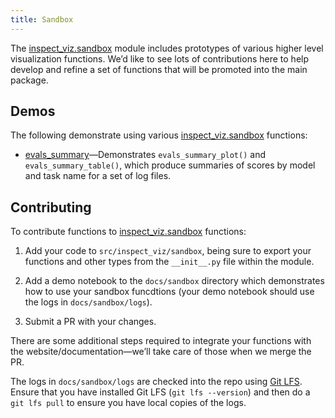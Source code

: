 ```yaml
---
title: Sandbox
---
```


The [inspect_viz.sandbox](../reference/inspect_viz.sandbox.qmd) module includes prototypes of various higher level visualization functions. We'd like to see lots of contributions here to help develop and refine a set of functions that will be promoted into the main package.

## Demos

The following demonstrate using various [inspect_viz.sandbox](../reference/inspect_viz.sandbox.qmd) functions:

- [evals_summary](evals_summary.ipynb)---Demonstrates `evals_summary_plot()` and `evals_summary_table()`, which produce summaries of scores by model and task name for a set of log files.

## Contributing

To contribute functions to [inspect_viz.sandbox](../reference/inspect_viz.sandbox.qmd) functions:

1. Add your code to `src/inspect_viz/sandbox`, being sure to export your functions and other types from the `__init__.py` file within the module.

2. Add a demo notebook to the `docs/sandbox` directory which demonstrates how to use your sandbox funcdtions (your demo notebook should use the logs in `docs/sandbox/logs`).

3. Submit a PR with your changes.

There are some additional steps required to integrate your functions with the website/documentation---we'll take care of those when we merge the PR.

::: {.callout-important}

The logs in `docs/sandbox/logs` are checked into the repo using [Git LFS](https://git-lfs.com/). Ensure that you have installed Git LFS (`git lfs --version`) and then do a `git lfs pull` to ensure you have local copies of the logs.

:::


